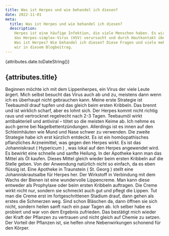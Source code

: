 ```yaml
---
title: Was ist Herpes und wie behandel ich diesen?
date: 2022-11-01
meta:
  title: Was ist Herpes und wie behandel ich diesen?
  description:
    Herpes ist eine häufige Infektion, die viele Menschen haben. Es wird durch
    das Herpes-simplex-Virus (HSV) verursacht und durch Hautkontakt übertragen.
    Was ist Herpes? Wie behandel ich diesen? Diese Fragen und viele mehr klären
    wir in diesem Blogbeitrag.
---
```


{attributes.date.toDateString()}

## {attributes.title}

Beginnen möchte ich mit dem Lippenherpes, ein Virus der viele Leute ärgert. Mich
selbst besucht das Virus auch ab und zu, meistens dann wenn ich es überhaupt
nicht gebrauchen kann. Meine erste Strategie ist Teebaumöl drauf tupfen und das
gleich beim ersten Kribbeln. Das brennt und ist wirklich scharf, aber es lohnt
sich. Der Herpes kommt nicht richtig raus und vertrocknet regelrecht nach 2-3
Tagen. Teebaumöl wirkt antibakteriell und antiviral – tötet so die meisten Keime
ab. Ich nehme es auch gerne bei Nagelbettentzündungen. Allerdings ist es innen
auf den Schleimhäuten wie Mund und Nase schwer zu verwenden. Die zweite
Strategie habe ich erst kürzlich entdeckt. Es ist ein homöopathisches
pflanzliches Arzneimittel, was gegen den Herpes wirkt. Es ist das Johanniskraut
( Hypericum ) , was lokal auf den Herpes angewendet wird. Es bewirkt eine
schnelle und sanfte Heilung. In der Apotheke kann man das Mittel als Öl kaufen.
Dieses Mittel gleich wieder beim ersten Kribbeln auf die Stelle geben. Von der
Anwendung natürlich nicht so einfach, da es eben flüssig ist. Eine Apotheke in
Traunstein ( St. Georg ) stellt eine Johanniskrautsalbe für Herpes her. Der
Wirkstoff in Verbindung mit dem Wachs der Bienen ist eine wundervolle
Lippencreme. Man kann diese entweder als Prophylaxe oder beim ersten Kribbeln
auftragen. Die Creme wirkt nicht nur, sondern sie schmeckt auch gut und pflegt
die Lippen. Tut man die Creme erst im fortgeschrittenen Stadium drauf, dann
gehen als erstes die Schmerzen weg. Sind schon Bläschen da, dann öffnen sie sich
nicht, sondern heilen sanft nach ein paar Tagen ab. Ich selber habe es probiert
und war von dem Ergebnis zufrieden. Das bestätigt mich wieder der Kraft der
Pflanzen zu vertrauen und nicht gleich auf Chemie zu setzen. Der Vorteil der
Pflanzen ist, sie helfen ohne Nebenwirkungen schonend für den Körper.
